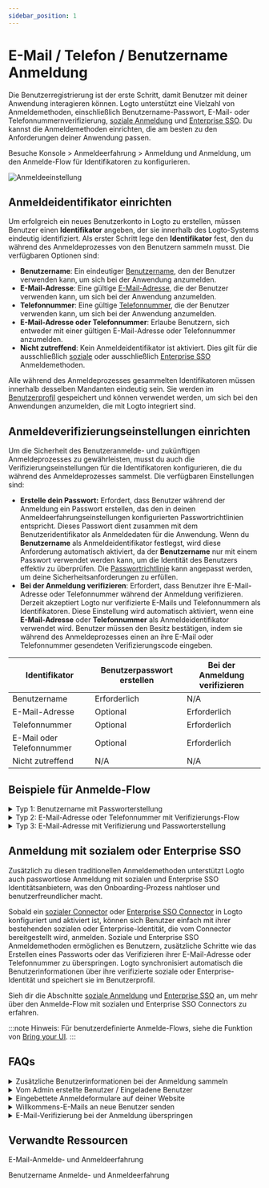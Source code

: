 ```yaml
---
sidebar_position: 1
---
```


# E-Mail / Telefon / Benutzername Anmeldung

Die Benutzerregistrierung ist der erste Schritt, damit Benutzer mit deiner Anwendung interagieren können. Logto unterstützt eine Vielzahl von Anmeldemethoden, einschließlich Benutzername-Passwort, E-Mail- oder Telefonnummernverifizierung, [soziale Anmeldung](/end-user-flows/sign-up-and-sign-in/social-sign-in) und [Enterprise SSO](/end-user-flows/enterprise-sso). Du kannst die Anmeldemethoden einrichten, die am besten zu den Anforderungen deiner Anwendung passen.

Besuche <CloudLink to="/sign-in-experience/sign-up-and-sign-in">Konsole > Anmeldeerfahrung > Anmeldung und Anmeldung</CloudLink>, um den Anmelde-Flow für Identifikatoren zu konfigurieren.

![Anmeldeeinstellung](./assets/sign-in-experience-sign-up.png)

## Anmeldeidentifikator einrichten

Um erfolgreich ein neues Benutzerkonto in Logto zu erstellen, müssen Benutzer einen **Identifikator** angeben, der sie innerhalb des Logto-Systems eindeutig identifiziert. Als erster Schritt lege den **Identifikator** fest, den du während des Anmeldeprozesses von den Benutzern sammeln musst. Die verfügbaren Optionen sind:

- **Benutzername**: Ein eindeutiger [Benutzername](/user-management/user-data#username), den der Benutzer verwenden kann, um sich bei der Anwendung anzumelden.
- **E-Mail-Adresse**: Eine gültige [E-Mail-Adresse](/user-management/user-data#primary_email), die der Benutzer verwenden kann, um sich bei der Anwendung anzumelden.
- **Telefonnummer**: Eine gültige [Telefonnummer](/user-management/user-data#primary_phone), die der Benutzer verwenden kann, um sich bei der Anwendung anzumelden.
- **E-Mail-Adresse oder Telefonnummer**: Erlaube Benutzern, sich entweder mit einer gültigen E-Mail-Adresse oder Telefonnummer anzumelden.
- **Nicht zutreffend**: Kein Anmeldeidentifikator ist aktiviert. Dies gilt für die ausschließlich [soziale](/end-user-flows/sign-up-and-sign-in/social-sign-in) oder ausschließlich [Enterprise SSO](/end-user-flows/enterprise-sso) Anmeldemethoden.

Alle während des Anmeldeprozesses gesammelten Identifikatoren müssen innerhalb desselben Mandanten eindeutig sein. Sie werden im [Benutzerprofil](/user-management/user-data#user-profile) gespeichert und können verwendet werden, um sich bei den Anwendungen anzumelden, die mit Logto integriert sind.

## Anmeldeverifizierungseinstellungen einrichten

Um die Sicherheit des Benutzeranmelde- und zukünftigen Anmeldeprozesses zu gewährleisten, musst du auch die Verifizierungseinstellungen für die Identifikatoren konfigurieren, die du während des Anmeldeprozesses sammelst. Die verfügbaren Einstellungen sind:

- **Erstelle dein Passwort:** Erfordert, dass Benutzer während der Anmeldung ein Passwort erstellen, das den in deinen Anmeldeerfahrungseinstellungen konfigurierten Passwortrichtlinien entspricht. Dieses Passwort dient zusammen mit dem Benutzeridentifikator als Anmeldedaten für die Anwendung. Wenn du **Benutzername** als Anmeldeidentifikator festlegst, wird diese Anforderung automatisch aktiviert, da der **Benutzername** nur mit einem Passwort verwendet werden kann, um die Identität des Benutzers effektiv zu überprüfen. Die [Passwortrichtlinie](/end-user-flows/sign-up-and-sign-in/reset-password#set-up-password-policy) kann angepasst werden, um deine Sicherheitsanforderungen zu erfüllen.
- **Bei der Anmeldung verifizieren**: Erfordert, dass Benutzer ihre E-Mail-Adresse oder Telefonnummer während der Anmeldung verifizieren. Derzeit akzeptiert Logto nur verifizierte E-Mails und Telefonnummern als Identifikatoren. Diese Einstellung wird automatisch aktiviert, wenn eine **E-Mail-Adresse** oder **Telefonnummer** als Anmeldeidentifikator verwendet wird. Benutzer müssen den Besitz bestätigen, indem sie während des Anmeldeprozesses einen an ihre E-Mail oder Telefonnummer gesendeten Verifizierungscode eingeben.

| Identifikator             | Benutzerpasswort erstellen | Bei der Anmeldung verifizieren |
| ------------------------- | -------------------------- | ------------------------------ |
| Benutzername              | Erforderlich               | N/A                            |
| E-Mail-Adresse            | Optional                   | Erforderlich                   |
| Telefonnummer             | Optional                   | Erforderlich                   |
| E-Mail oder Telefonnummer | Optional                   | Erforderlich                   |
| Nicht zutreffend          | N/A                        | N/A                            |

## Beispiele für Anmelde-Flow

<details>
  <summary>Typ 1: Benutzername mit Passworterstellung</summary>

Wähle den **Benutzernamen** als Anmeldeidentifikator. Erstelle dein Passwort wird erzwungen aktiviert.

![Benutzername und Passwort Anmeldung](./assets/sign-up-username-password.png)

</details>

<details>
  <summary>Typ 2: E-Mail-Adresse oder Telefonnummer mit Verifizierungs-Flow</summary>

Wähle die **E-Mail-Adresse oder Telefonnummer** als Anmeldeidentifikator. **Bei der Anmeldung verifizieren** wird erzwungen aktiviert.

![E-Mail oder Telefonnummer Anmeldung mit Verifizierung](./assets/sign-up-email-verification.png)

</details>

<details>
  <summary>Typ 3: E-Mail-Adresse mit Verifizierung und Passworterstellung</summary>

Wähle die **E-Mail-Adresse** als Anmeldeidentifikator. **Bei der Anmeldung verifizieren** wird erzwungen aktiviert. Aktiviere **Erstelle dein Passwort**, um Benutzer zu verpflichten, während der Anmeldung ein Passwort zu erstellen. (Gleiches gilt für den Anmelde-Flow mit Telefonnummer)

![E-Mail Anmeldung mit Verifizierung und Passworterstellung](./assets/sign-up-email-password.png)

</details>

## Anmeldung mit sozialem oder Enterprise SSO

Zusätzlich zu diesen traditionellen Anmeldemethoden unterstützt Logto auch passwortlose Anmeldung mit sozialen und Enterprise SSO Identitätsanbietern, was den Onboarding-Prozess nahtloser und benutzerfreundlicher macht.

Sobald ein [sozialer Connector](/connectors/social-connectors) oder [Enterprise SSO Connector](/connectors/enterprise-connectors) in Logto konfiguriert und aktiviert ist, können sich Benutzer einfach mit ihrer bestehenden sozialen oder Enterprise-Identität, die vom Connector bereitgestellt wird, anmelden. Soziale und Enterprise SSO Anmeldemethoden ermöglichen es Benutzern, zusätzliche Schritte wie das Erstellen eines Passworts oder das Verifizieren ihrer E-Mail-Adresse oder Telefonnummer zu überspringen. Logto synchronisiert automatisch die Benutzerinformationen über ihre verifizierte soziale oder Enterprise-Identität und speichert sie im Benutzerprofil.

Sieh dir die Abschnitte [soziale Anmeldung](/end-user-flows/sign-up-and-sign-in/social-sign-in/) und [Enterprise SSO](/end-user-flows/enterprise-sso/) an, um mehr über den Anmelde-Flow mit sozialen und Enterprise SSO Connectors zu erfahren.

:::note
Hinweis: Für benutzerdefinierte Anmelde-Flows, siehe die Funktion von [Bring your UI](/customization/bring-your-ui/).
:::

## FAQs

<details>
  <summary>Zusätzliche Benutzerinformationen bei der Anmeldung sammeln</summary>
  
Um zusätzliche Benutzerprofilinformationen (z. B. Vollständiger Name, Geburtsdatum, Firmenname) während der Anmeldung zu sammeln, hast du zwei Optionen:

- **Selbst gehostete Onboarding-Flows**: Leite Benutzer nach erfolgreicher Anmeldung zu deinem eigenen Onboarding-Flow weiter, um anpassbare Datensammlungen durchzuführen.
- **Bring your own UI**: Passe deinen eigenen Anmelde-Flow mit unserer Bring your own UI-Funktion und der Benutzerprofil-Einstellungen API (kommt bald) an.

</details>

<details>
  <summary> Vom Admin erstellte Benutzer / Eingeladene Benutzer</summary>

Erfahre, wie du den [Einladung nur Anmelde-Flow](/end-user-flows/sign-up-and-sign-in/disable-user-registration/#implement-an-invitation-only-sign-up-flow) implementierst.

</details>

<details>
  <summary> Eingebettete Anmeldeformulare auf deiner Website</summary>
  
Logto unterstützt derzeit keine Headless API für Anmeldung und Registrierung. Du kannst die [Bring your UI](/customization/bring-your-ui/) Funktion verwenden, um dein eigenes Anmeldeformular zu Logto hochzuladen oder die Anmeldeparameter verwenden, um Benutzerinformationen von deiner Website zu Logto zu übertragen. Erfahre mehr über die Benutzeridentifikator-Übertragung bei [Authentifizierungsparameter](/end-user-flows/authentication-parameters/).

</details>

<details>
  <summary>Willkommens-E-Mails an neue Benutzer senden</summary>

Abonniere das `User.Created` Webhook-Ereignis, um eine Willkommens-E-Mail an neue Benutzer zu senden. Erfahre mehr über [Webhook-Ereignisse](/developers/webhooks/webhooks-events/#data-mutation-hook-events).

</details>

<details>
  <summary> E-Mail-Verifizierung bei der Anmeldung überspringen</summary>

Derzeit unterstützt Logto nur verifizierte E-Mails und Telefonnummern als Identifikatoren. Der Verifizierungsprozess ist erforderlich, um die Sicherheit und den Besitz des Benutzeridentifikators zu gewährleisten.
Die Unterstützung für nicht verifizierte E-Mails oder Telefonnummern steht auf unserer [Roadmap](https://logto.productlane.com/roadmap). Bleib dran für Updates!

</details>

## Verwandte Ressourcen

<Url href="https://www.youtube.com/watch?v=64rBXpWbScc">E-Mail-Anmelde- und Anmeldeerfahrung</Url>

<Url href="https://www.youtube.com/watch?v=chQxCJX6e6w">
  Benutzername Anmelde- und Anmeldeerfahrung
</Url>
